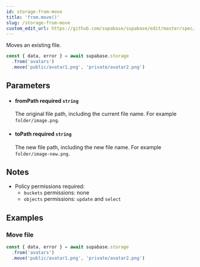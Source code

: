 ```yaml
---
id: storage-from-move
title: 'from.move()'
slug: /storage-from-move
custom_edit_url: https://github.com/supabase/supabase/edit/master/spec/supabase_js_v2_legacy.yml
---
```



Moves an existing file.

```js
const { data, error } = await supabase.storage
  .from('avatars')
  .move('public/avatar1.png', 'private/avatar2.png')
```

## Parameters

<ul className="method-list-group">
  
<li className="method-list-item">
  <h4 className="method-list-item-label">
    <span className="method-list-item-label-name">
      fromPath
    </span>
    <span className="method-list-item-label-badge required">
      required
    </span>
    <span className="method-list-item-validation">
      <code>string</code>
    </span>
  </h4>
  <div class="method-list-item-description">

The original file path, including the current file name. For example `folder/image.png`.

  </div>
  
</li>

<li className="method-list-item">
  <h4 className="method-list-item-label">
    <span className="method-list-item-label-name">
      toPath
    </span>
    <span className="method-list-item-label-badge required">
      required
    </span>
    <span className="method-list-item-validation">
      <code>string</code>
    </span>
  </h4>
  <div class="method-list-item-description">

The new file path, including the new file name. For example `folder/image-new.png`.

  </div>
  
</li>

</ul>

## Notes

- Policy permissions required:
  - `buckets` permissions: none
  - `objects` permissions: `update` and `select`

## Examples

### Move file

```js
const { data, error } = await supabase.storage
  .from('avatars')
  .move('public/avatar1.png', 'private/avatar2.png')
```
